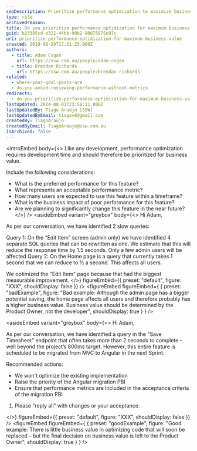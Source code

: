 ```yaml
---
seoDescription: Prioritize performance optimization to maximize business value by considering user impact, feature importance, and expected usage.
type: rule
archivedreason:
title: Do you prioritize performance optimization for maximum business value?
guid: b23385cd-e321-44bb-90b2-90075875e97c
uri: prioritize-performance-optimization-for-maximum-business-value
created: 2019-08-29T17:51:25.000Z
authors:
  - title: Adam Cogan
    url: https://ssw.com.au/people/adam-cogan
  - title: Brendan Richards
    url: https://ssw.com.au/people/brendan-richards
related:
  - where-your-goal-posts-are
  - do-you-avoid-reviewing-performance-without-metrics
redirects:
  - do-you-prioritize-performance-optimization-for-maximum-business-value
lastUpdated: 2024-08-01T23:58:11.000Z
lastUpdatedBy: Tiago Araújo [SSW]
lastUpdatedByEmail: tiagov8@gmail.com
createdBy: TiagoAraujo
createdByEmail: TiagoAraujo@ssw.com.au
isArchived: false
---
```


<introEmbed
  body={<>
Like any development, performance optimization requires development time and should therefore be prioritized for business value.

Include the following considerations:

* What is the preferred performance for this feature?
* What represents an acceptable performance metric?
* How many users are expected to use this feature within a timeframe?
* What is the business impact of poor performance for this feature?
* Are we planning to significantly change this feature in the near future?
  </>}
/>
<asideEmbed
  variant="greybox"
  body={<>
    Hi Adam,

As per our conversation, we have identified 2 slow queries:

Query 1: On the “Edit Item” screen (admin only) we have identified 4 separate SQL queries that can be rewritten as one. We estimate that this will reduce the response time by 1.5 seconds. Only a few admin users will be affected
Query 2: On the Home page is a query that currently takes 1 second that we can reduce to ½ a second. This affects all users.

We optimized the "Edit Item" page because that had the biggest measurable improvement.
  </>}
  figureEmbed={{
    preset: "default",
    figure: "XXX",
    shouldDisplay: false
  }}
/>
<figureEmbed figureEmbed={ {
  preset: "badExample",
  figure: "Bad example: Although the admin page has a bigger potential saving, the home page affects all users and therefore probably has a higher business value. Business value should be determined by the Product Owner, not the developer",
  shouldDisplay: true
} } />


<asideEmbed
  variant="greybox"
  body={<>
    Hi Adam,

As per our conversation, we have identified a query in the "Save Timesheet" endpoint that often takes more than 2 seconds to complete – well beyond the project’s 800ms target.
However, this entire feature is scheduled to be migrated from MVC to Angular in the next Sprint.

Recommended actions:

* We won't optimize the existing implementation
* Raise the priority of the Angular migration PBI
* Ensure that performance metrics are included in the acceptance criteria of the migration PBI

1. Please “reply all” with changes or your acceptance.

  </>}
  figureEmbed={{
    preset: "default",
    figure: "XXX",
    shouldDisplay: false
  }}
/>
<figureEmbed figureEmbed={ {
  preset: "goodExample",
  figure: "Good example: There is little business value in optimizing code that will soon be replaced – but the final decision on business value is left to the Product Owner",
  shouldDisplay: true
} } />
